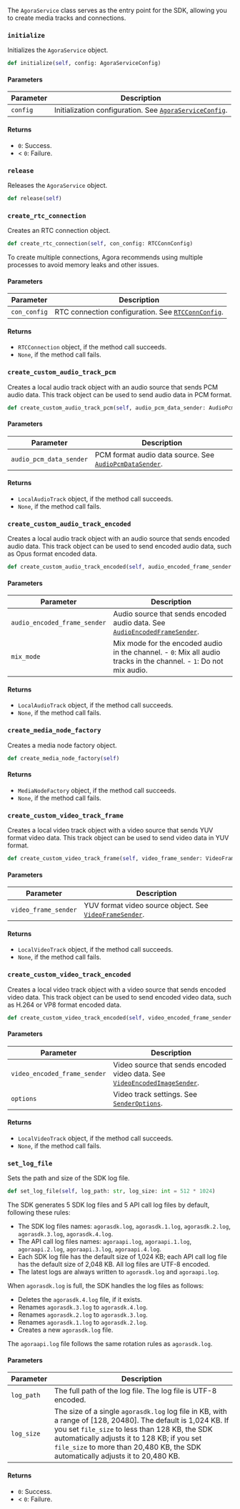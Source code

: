 The `AgoraService` class serves as the entry point for the SDK, allowing you to create media tracks and connections.

### `initialize`

Initializes the `AgoraService` object.

```python
def initialize(self, config: AgoraServiceConfig)
```

#### Parameters

| Parameter | Description                                                              |
|-----------|--------------------------------------------------------------------------|
| `config`  | Initialization configuration. See [`AgoraServiceConfig`](todo). |

#### Returns

- `0`: Success.
- < `0`: Failure.

### `release`

Releases the `AgoraService` object.

```python
def release(self)
```

### `create_rtc_connection`

Creates an RTC connection object.

```python
def create_rtc_connection(self, con_config: RTCConnConfig)
```

<Admonition type="caution" title="Caution">
To create multiple connections, Agora recommends using multiple processes to avoid memory leaks and other issues.
</Admonition>

#### Parameters

| Parameter    | Description                                                              |
|--------------|--------------------------------------------------------------------------|
| `con_config` | RTC connection configuration. See [`RTCConnConfig`](todo). |

#### Returns

- `RTCConnection` object, if the method call succeeds.
- `None`, if the method call fails.

### `create_custom_audio_track_pcm`

Creates a local audio track object with an audio source that sends PCM audio data. This track object can be used to send audio data in PCM format.

```python
def create_custom_audio_track_pcm(self, audio_pcm_data_sender: AudioPcmDataSender)
```

#### Parameters

| Parameter             | Description                                                              |
|-----------------------|--------------------------------------------------------------------------|
| `audio_pcm_data_sender` | PCM format audio data source. See [`AudioPcmDataSender`](todo). |

#### Returns

- `LocalAudioTrack` object, if the method call succeeds.
- `None`, if the method call fails.

### `create_custom_audio_track_encoded`

Creates a local audio track object with an audio source that sends encoded audio data. This track object can be used to send encoded audio data, such as Opus format encoded data.

```python
def create_custom_audio_track_encoded(self, audio_encoded_frame_sender: AudioEncodedFrameSender, mix_mode: int)
```

#### Parameters

|Parameter | Description|
|----------|------------|
|`audio_encoded_frame_sender`|Audio source that sends encoded audio data. See [`AudioEncodedFrameSender`](./audioencodedframesender#audioencodedframesender).|
|`mix_mode`| Mix mode for the encoded audio in the channel. - `0`: Mix all audio tracks in the channel. - `1`: Do not mix audio.|

#### Returns

- `LocalAudioTrack` object, if the method call succeeds.
- `None`, if the method call fails.

### `create_media_node_factory`

Creates a media node factory object.

```python
def create_media_node_factory(self)
```

#### Returns

- `MediaNodeFactory` object, if the method call succeeds.
- `None`, if the method call fails.

### `create_custom_video_track_frame`

Creates a local video track object with a video source that sends YUV format video data. This track object can be used to send video data in YUV format.

```python
def create_custom_video_track_frame(self, video_frame_sender: VideoFrameSender)
```

#### Parameters

| Parameter            | Description                                                              |
|----------------------|--------------------------------------------------------------------------|
| `video_frame_sender` | YUV format video source object. See [`VideoFrameSender`](./videoframesender#videoframesender). |

#### Returns

- `LocalVideoTrack` object, if the method call succeeds.
- `None`, if the method call fails.

### `create_custom_video_track_encoded`

Creates a local video track object with a video source that sends encoded video data. This track object can be used to send encoded video data, such as H.264 or VP8 format encoded data.

```python
def create_custom_video_track_encoded(self, video_encoded_frame_sender: VideoEncodedImageSender, options: SenderOptions)
```

#### Parameters

| Parameter                     | Description                                                              |
|-------------------------------|--------------------------------------------------------------------------|
| `video_encoded_frame_sender`  | Video source that sends encoded video data. See [`VideoEncodedImageSender`](./videoencodedimagesender). |
| `options`                     | Video track settings. See [`SenderOptions`](./apidatatype#senderoptions). |

#### Returns

- `LocalVideoTrack` object, if the method call succeeds.
- `None`, if the method call fails.

### `set_log_file`

Sets the path and size of the SDK log file.

```python
def set_log_file(self, log_path: str, log_size: int = 512 * 1024)
```

The SDK generates 5 SDK log files and 5 API call log files by default, following these rules:

- The SDK log files names: `agorasdk.log`, `agorasdk.1.log`, `agorasdk.2.log`, `agorasdk.3.log`, `agorasdk.4.log`.
- The API call log files names: `agoraapi.log`, `agoraapi.1.log`, `agoraapi.2.log`, `agoraapi.3.log`, `agoraapi.4.log`.
- Each SDK log file has the default size of 1,024 KB; each API call log file has the default size of 2,048 KB. All log files are UTF-8 encoded.
- The latest logs are always written to `agorasdk.log` and `agoraapi.log`.

When `agorasdk.log` is full, the SDK handles the log files as follows:

- Deletes the `agorasdk.4.log` file, if it exists.
- Renames `agorasdk.3.log` to `agorasdk.4.log`.
- Renames `agorasdk.2.log` to `agorasdk.3.log`.
- Renames `agorasdk.1.log` to `agorasdk.2.log`.
- Creates a new `agorasdk.log` file.

The `agoraapi.log` file follows the same rotation rules as `agorasdk.log`.

#### Parameters

| Parameter | Description                                                                                      |
|-----------|--------------------------------------------------------------------------------------------------|
| `log_path` | The full path of the log file. The log file is UTF-8 encoded.                                        |
| `log_size` | The size of a single `agorasdk.log` log file in KB, with a range of [128, 20480]. The default is 1,024 KB. If you set `file_size` to less than 128 KB, the SDK automatically adjusts it to 128 KB; if you set `file_size` to more than 20,480 KB, the SDK automatically adjusts it to 20,480 KB. |

#### Returns

- `0`: Success.
- < `0`: Failure.
